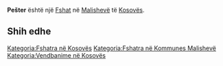 {{Fshat në Kosovës
 | Emri                = Pešter
| srp_N_name = Pešter
| srp_N_FULL_NAME_RO = Pešter
| srp_N_FULL_NAME_ND_RO = Pester
| srp_N_SORT_NAME_RG = PESTER
| srp_N_FULL_NAME_RG = Pešter
| srp_N_FULL_NAME_ND_RG = Pester
| srp_NS_name = Пештер
| srp_NS_FULL_NAME_RO = Пештер
| srp_NS_FULL_NAME_ND_RO = Пештер
| srp_NS_SORT_NAME_RG = ПЕШТЕР
| srp_NS_FULL_NAME_RG = Пештер
| srp_NS_FULL_NAME_ND_RG = Пештер

 | Emri (Rasa dhanore) = 
 | Figura              = 
 | Shteti              = Kosovo
 | Komuna              = Malishevë
 | Kodi postar         = 
 | Sipërfaqja          = 

 | Popullsia           = 

 | Regj. i popullsisë  = 
 | Dend. e popullsisë  = 
 | Faqja zyrtare       = 
 <!--- Koordinatat ----> 
 | Gjerësia            = 42.601111
 | Gjatësia            = 21.306389
 | Lartësia            = 
}}
'''Pešter''' është një [[Fshat]] në [[Malishevë]] të [[Kosovës]].

<!-- == Gjeografia == -->
<!-- == Historia == -->
<!-- == Demografia == -->
== Shih edhe ==
{{Komuna Malishevë}}
{{Kosovo-Administrata-Cung}}

[[Kategoria:Fshatra në Kosovës]]
[[Kategoria:Fshatra në Kommunes Malishevë]]
[[Kategoria:Vendbanime në Kosovës]]